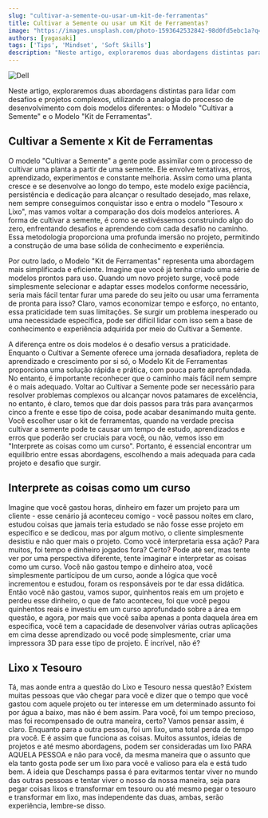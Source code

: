 ```yaml
---
slug: "cultivar-a-semente-ou-usar-um-kit-de-ferramentas"
title: Cultivar a Semente ou usar um Kit de Ferramentas?
image: "https://images.unsplash.com/photo-1593642532842-98d0fd5ebc1a?q=80&w=2069&auto=format&fit=crop&ixlib=rb-4.0.3&ixid=M3wxMjA3fDB8MHxwaG90by1wYWdlfHx8fGVufDB8fHx8fA%3D%3D"
authors: [yagasaki]
tags: ['Tips', 'Mindset', 'Soft Skills']
description: "Neste artigo, exploraremos duas abordagens distintas para lidar com desafios e projetos complexos, utilizando a analogia do processo de desenvolvimento com dois modelos diferentes: o Modelo 'Cultivar a Semente' e o Modelo 'Kit de Ferramentas'".
---
```


![Dell](https://images.unsplash.com/photo-1593642532842-98d0fd5ebc1a?q=80&w=2069&auto=format&fit=crop&ixlib=rb-4.0.3&ixid=M3wxMjA3fDB8MHxwaG90by1wYWdlfHx8fGVufDB8fHx8fA%3D%3D)

Neste artigo, exploraremos duas abordagens distintas para lidar com desafios e projetos complexos, utilizando a analogia do processo de desenvolvimento com dois modelos diferentes: o Modelo "Cultivar a Semente" e o Modelo "Kit de Ferramentas".

## Cultivar a Semente x Kit de Ferramentas

O modelo "Cultivar a Semente" a gente pode assimilar com o processo de cultivar uma planta a partir de uma semente. Ele envolve tentativas, erros, aprendizado, experimentos e constante melhoria. Assim como uma planta cresce e se desenvolve ao longo do tempo, este modelo exige paciência, persistência e dedicação para alcançar o resultado desejado, mas relaxe, nem sempre conseguimos conquistar isso e entra o modelo "Tesouro x Lixo", mas vamos voltar a comparação dos dois modelos anteriores. A forma de cultivar a semente, é como se estivéssemos construindo algo do zero, enfrentando desafios e aprendendo com cada desafio no caminho. Essa metodologia proporciona uma profunda imersão no projeto, permitindo a construção de uma base sólida de conhecimento e experiência.

Por outro lado, o Modelo "Kit de Ferramentas" representa uma abordagem mais simplificada e eficiente. Imagine que você já tenha criado uma série de modelos prontos para uso. Quando um novo projeto surge, você pode simplesmente selecionar e adaptar esses modelos conforme necessário, seria mais fácil tentar furar uma parede do seu jeito ou usar uma ferramenta de pronta para isso? Claro, vamos economizar tempo e esforço, no entanto, essa praticidade tem suas limitações. Se surgir um problema inesperado ou uma necessidade específica, pode ser difícil lidar com isso sem a base de conhecimento e experiência adquirida por meio do Cultivar a Semente.

A diferença entre os dois modelos é o desafio versus a praticidade. Enquanto o Cultivar a Semente oferece uma jornada desafiadora, repleta de aprendizado e crescimento por si só, o Modelo Kit de Ferramentas proporciona uma solução rápida e prática, com pouca parte aprofundada. No entanto, é importante reconhecer que o caminho mais fácil nem sempre é o mais adequado. Voltar ao Cultivar a Semente pode ser necessário para resolver problemas complexos ou alcançar novos patamares de excelência, no entanto, é claro, temos que dar dois passos para trás para avançarmos cinco a frente e esse tipo de coisa, pode acabar desanimando muita gente. Você escolher usar o kit de ferramentas, quando na verdade precisa cultivar a semente pode te causar um tempo de estudo, aprendizados e erros que poderão ser cruciais para você, ou não, vemos isso em "Interprete as coisas como um curso". Portanto, é essencial encontrar um equilíbrio entre essas abordagens, escolhendo a mais adequada para cada projeto e desafio que surgir.

## Interprete as coisas como um curso
Imagine que você gastou horas, dinheiro em fazer um projeto para um cliente - esse cenário já aconteceu comigo - você passou noites em claro, estudou coisas que jamais teria estudado se não fosse esse projeto em específico e se dedicou, mas por algum motivo, o cliente simplesmente desistiu e não quer mais o projeto. Como você interpretaria essa ação? Para muitos, foi tempo e dinheiro jogados fora? Certo? Pode até ser, mas tente ver por uma perspectiva diferente, tente imaginar e interpretar as coisas como um curso. Você não gastou tempo e dinheiro atoa, você simplesmente participou de um curso, aonde a lógica que você incrementou e estudou, foram os responsáveis por te dar essa didática. Então você não gastou, vamos supor, quinhentos reais em um projeto e perdeu esse dinheiro, o que de fato aconteceu, foi que você pegou quinhentos reais e investiu em um curso aprofundado sobre a área em questão, e agora, por mais que você saiba apenas a ponta daquela área em especifica, você tem a capacidade de desenvolver várias outras aplicações em cima desse aprendizado ou você pode simplesmente, criar uma impressora 3D para esse tipo de projeto. É incrível, não é?

## Lixo x Tesouro
Tá, mas aonde entra a questão do Lixo e Tesouro nessa questão? Existem muitas pessoas que vão chegar para você e dizer que o tempo que você gastou com aquele projeto ou ter interesse em um determinado assunto foi por água a baixo, mas não é bem assim. Para você, foi um tempo precioso, mas foi recompensado de outra maneira, certo? Vamos pensar assim, é claro. Enquanto para a outra pessoa, foi um lixo, uma total perda de tempo pra você. E é assim que funciona as coisas. Muitos assuntos, ideias de projetos e até mesmo abordagens, podem ser consideradas um lixo PARA AQUELA PESSOA e não para você, da mesma maneira que o assunto que ela tanto gosta pode ser um lixo para você e valioso para ela e está tudo bem. A ideia que Deschamps passa é para evitarmos tentar viver no mundo das outras pessoas e tentar viver o nosso da nossa maneira, seja para pegar coisas lixos e transformar em tesouro ou até mesmo pegar o tesouro e transformar em lixo, mas independente das duas, ambas, serão experiência, lembre-se disso.